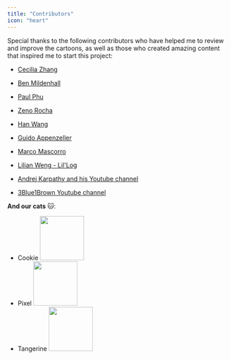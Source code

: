 ```yaml
---
title: "Contributors"
icon: "heart"
---
```


Special thanks to the following contributors who have helped me to review and improve the cartoons, as well as those who created amazing content that inspired me to start this project:

- [Cecilia Zhang](https://ceciliavision.github.io/)
- [Ben Mildenhall](https://bmild.github.io/)
- [Paul Phu](https://github.com/pphu)
- [Zeno Rocha](https://x.com/zenorocha)
- [Han Wang](https://x.com/handotdev)
- [Guido Appenzeller](https://x.com/appenz)
- [Marco Mascorro](https://x.com/Mascobot)

- [Lilian Weng - Lil'Log](https://lilianweng.github.io/)
- [Andrej Karpathy and his Youtube channel](https://www.youtube.com/@AndrejKarpathy)
- [3Blue1Brown Youtube channel](https://www.youtube.com/@3blue1brown)

**And our cats** 🐱:

- Cookie <img height="100" noZoom src="/assets/cookie.jpeg" />
- Pixel <img height="100" noZoom src="/assets/pixel.jpg" />
- Tangerine <img height="100" noZoom src="/assets/tangerine.jpg" />
